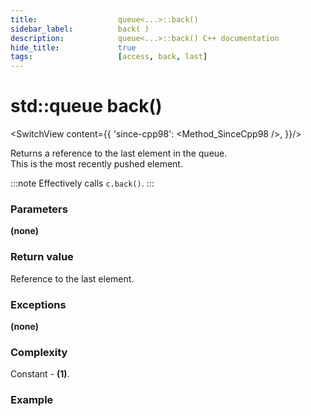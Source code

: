 ```yaml
---
title:					queue<...>::back()
sidebar_label:			back( )
description:			queue<...>::back() C++ documentation
hide_title:				true
tags:					[access, back, last]
---
```




<!----------------- Codes ---------------------->

<!-- Terms -->



# std::queue back()

<SwitchView content={{
		'since-cpp98': <Method_SinceCpp98 />,
	}}/>

Returns a <Tooltip title={Term_ContAlias_Reference}>reference</Tooltip>  to the last element in the queue.  
This is the most recently pushed element.  

:::note
Effectively calls `c.back()`.
:::

### Parameters

**(none)**

### Return value

Reference to the last element.

### Exceptions

**(none)**

### Complexity

Constant - **(1)**.

### Example

<ImproveSection />
